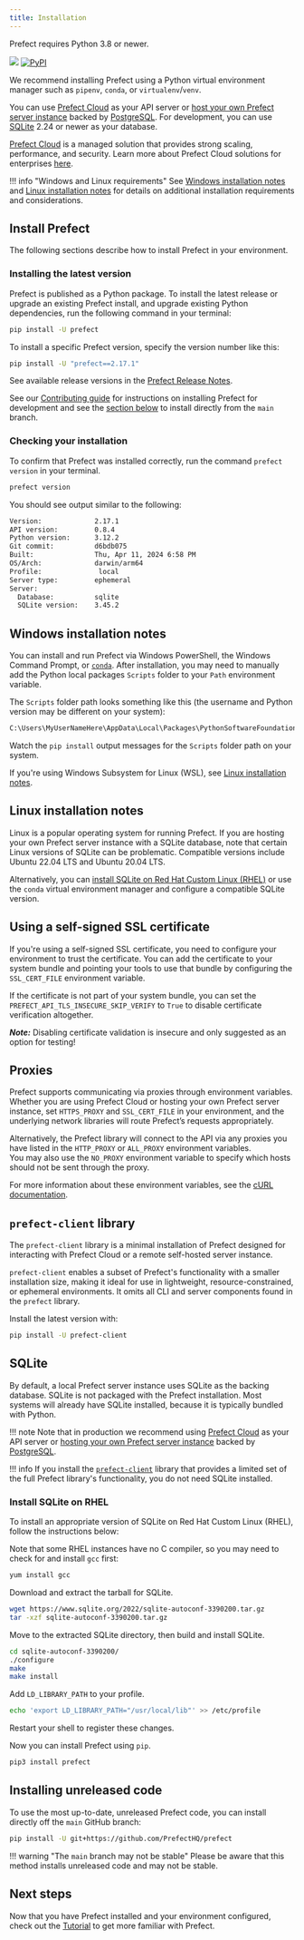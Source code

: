 ```yaml
---
title: Installation
---
```

Prefect requires Python 3.8 or newer.


<p align="left">
    <a href="https://pypi.python.org/pypi/prefect/" alt="Python Versions">
        <img src="https://img.shields.io/pypi/pyversions/prefect?color=0052FF&labelColor=090422" /></a>
    <a href="https://pypi.python.org/pypi/prefect/" alt="PyPI version">
        <img alt="PyPI" src="https://img.shields.io/pypi/v/prefect?color=0052FF&labelColor=090422"></a>
</p>

We recommend installing Prefect using a Python virtual environment manager such as `pipenv`, `conda`, or `virtualenv`/`venv`.

You can use [Prefect Cloud](/2.18.3/ui/cloud/) as your API server or [host your own Prefect server instance](/2.18.3/host/) backed by [PostgreSQL](/2.18.3/concepts/database/#configuring_a_postgresql_database).
For development, you can use [SQLite](/2.18.3/concepts/database/#configuring_a_sqlite_database) 2.24 or newer as your database.

[Prefect Cloud](/2.18.3/cloud/) is a managed solution that provides strong scaling, performance, and security.
Learn more about Prefect Cloud solutions for enterprises [here](https://www.prefect.io/pricing).

!!! info "Windows and Linux requirements"
    See [Windows installation notes](#windows-installation-notes) and [Linux installation notes](#linux-installation-notes) for details on additional installation requirements and considerations.

## Install Prefect

The following sections describe how to install Prefect in your environment.

### Installing the latest version

Prefect is published as a Python package.
To install the latest release or upgrade an existing Prefect install, and upgrade existing Python dependencies, run the following command in your terminal:


```bash
pip install -U prefect
```


To install a specific Prefect version, specify the version number like this:


```bash
pip install -U "prefect==2.17.1"
```


See available release versions in the [Prefect Release Notes](https://github.com/PrefectHQ/prefect/blob/main/RELEASE-NOTES.md).

See our [Contributing guide](/2.18.3/contributing/overview/) for instructions on installing Prefect for development and see the [section below](#installing_unreleased_code) to install directly from the `main` branch.

### Checking your installation

To confirm that Prefect was installed correctly, run the command `prefect version` in your terminal.


```bash
prefect version
```


You should see output similar to the following:


```bash
Version:             2.17.1
API version:         0.8.4
Python version:      3.12.2
Git commit:          d6bdb075
Built:               Thu, Apr 11, 2024 6:58 PM
OS/Arch:             darwin/arm64
Profile:              local
Server type:         ephemeral
Server:
  Database:          sqlite
  SQLite version:    3.45.2
```


## Windows installation notes

You can install and run Prefect via Windows PowerShell, the Windows Command Prompt, or [`conda`](https://docs.conda.io/projects/conda/en/latest/user-guide/install/windows.html). After installation, you may need to manually add the Python local packages `Scripts` folder to your `Path` environment variable.

The `Scripts` folder path looks something like this (the username and Python version may be different on your system):

```bash
C:\Users\MyUserNameHere\AppData\Local\Packages\PythonSoftwareFoundation.Python.3.11_qbz5n2kfra8p0\LocalCache\local-packages\Python311\Scripts
```

Watch the `pip install` output messages for the `Scripts` folder path on your system.

If you're using Windows Subsystem for Linux (WSL), see [Linux installation notes](#linux-installation-notes).

## Linux installation notes

Linux is a popular operating system for running Prefect.
If you are hosting your own Prefect server instance with a SQLite database, note that certain Linux versions of SQLite can be problematic.
Compatible versions include Ubuntu 22.04 LTS and Ubuntu 20.04 LTS.

Alternatively, you can [install SQLite on Red Hat Custom Linux (RHEL)](#install-sqlite-on-rhel) or use the `conda` virtual environment manager and configure a compatible SQLite version.

## Using a self-signed SSL certificate

If you're using a self-signed SSL certificate, you need to configure your environment to trust the certificate.
You can add the certificate to your system bundle and pointing your tools to use that bundle by configuring the `SSL_CERT_FILE` environment variable.

If the certificate is not part of your system bundle, you can set the
`PREFECT_API_TLS_INSECURE_SKIP_VERIFY` to `True` to disable certificate verification altogether.

***Note:*** Disabling certificate validation is insecure and only suggested as an option for testing!

## Proxies

Prefect supports communicating via proxies through environment variables.
Whether you are using Prefect Cloud or hosting your own Prefect server instance, set `HTTPS_PROXY` and `SSL_CERT_FILE` in your environment, and the underlying network libraries will route Prefect’s requests appropriately.

Alternatively, the Prefect library will connect to the API via any proxies you have listed in the `HTTP_PROXY` or `ALL_PROXY` environment variables.  
You may also use the `NO_PROXY` environment variable to specify which hosts should not be sent through the proxy.

For more information about these environment variables, see the [cURL documentation](https://everything.curl.dev/usingcurl/proxies/env).

## `prefect-client` library

The `prefect-client` library is a minimal installation of Prefect designed for interacting with Prefect Cloud or a remote self-hosted server instance.

`prefect-client` enables a subset of Prefect's functionality with a smaller installation size, making it ideal for use in lightweight, resource-constrained, or ephemeral environments.
It omits all CLI and server components found in the `prefect` library.

Install the latest version with:


```bash
pip install -U prefect-client
```


## SQLite

By default, a local Prefect server instance uses SQLite as the backing database.
SQLite is not packaged with the Prefect installation.
Most systems will already have SQLite installed, because it is typically bundled with Python.

!!! note
    Note that in production we recommend using [Prefect Cloud](/2.18.3/ui/cloud/) as your API server or [hosting your own Prefect server instance](/2.18.3/host/) backed by [PostgreSQL](/2.18.3/concepts/database/#configuring_a_postgresql_database).

!!! info
    If you install the [`prefect-client`](https://pypi.org/project/prefect-client/) library that provides a limited set of the full Prefect library's functionality, you do not need SQLite installed.

### Install SQLite on RHEL

To install an appropriate version of SQLite on Red Hat Custom Linux (RHEL), follow the instructions below:

<Accordion title="Expand for instructions">

Note that some RHEL instances have no C compiler, so you may need to check for and install `gcc` first:


```bash
yum install gcc
```


Download and extract the tarball for SQLite.


```bash
wget https://www.sqlite.org/2022/sqlite-autoconf-3390200.tar.gz
tar -xzf sqlite-autoconf-3390200.tar.gz
```


Move to the extracted SQLite directory, then build and install SQLite.


```bash
cd sqlite-autoconf-3390200/
./configure
make
make install
```


Add `LD_LIBRARY_PATH` to your profile.


```bash
echo 'export LD_LIBRARY_PATH="/usr/local/lib"' >> /etc/profile
```


Restart your shell to register these changes.

Now you can install Prefect using `pip`.


```bash
pip3 install prefect
```


</Accordion>

## Installing unreleased code

To use the most up-to-date, unreleased Prefect code, you can install directly off the `main` GitHub branch:


```bash
pip install -U git+https://github.com/PrefectHQ/prefect
```


!!! warning "The `main` branch may not be stable"
    Please be aware that this method installs unreleased code and may not be stable.

## Next steps

Now that you have Prefect installed and your environment configured, check out the [Tutorial](/2.18.3/tutorial/) to get more familiar with Prefect.
